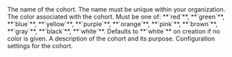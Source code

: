 <ParamField body="name" type="string" optional>
  The name of the cohort. The name must be unique within your organization.
</ParamField>

<ParamField body="color" type="string" optional>
  The color associated with the cohort. Must be one of: **`red`**, **`green`**, **`blue`**, **`yellow`**, **`purple`**, **`orange`**, **`pink`**, **`brown`**, **`gray`**, **`black`**, **`white`**. Defaults to **`white`** on creation if no color is given.
</ParamField>

<ParamField body="description" type="string" optional>
  A description of the cohort and its purpose.
</ParamField>

<ParamField body="settings" type="object" optional>
  Configuration settings for the cohort.
  <Expandable title="Settings properties">
    <Snippet file="cohort-settings.mdx" />
  </Expandable>
</ParamField>

